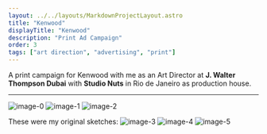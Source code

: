 ```yaml
---
layout: ../../layouts/MarkdownProjectLayout.astro
title: "Kenwood"
displayTitle: "Kenwood"
description: "Print Ad Campaign"
order: 3
tags: ["art direction", "advertising", "print"]
---
```


A print campaign for Kenwood with me as an Art Director at **J. Walter Thompson Dubai** with **Studio Nuts** in Rio de Janeiro as production house.

---

![image-0](/assets/projects/Kenwood/Kenwood-0.jpg)
![image-1](/assets/projects/Kenwood/Kenwood-1.jpg)
![image-2](/assets/projects/Kenwood/Kenwood-2.jpg)

These were my original sketches:
![image-3](/assets/projects/Kenwood/Kenwood-3.jpg)
![image-4](/assets/projects/Kenwood/Kenwood-4.jpg)
![image-5](/assets/projects/Kenwood/Kenwood-5.jpg)
